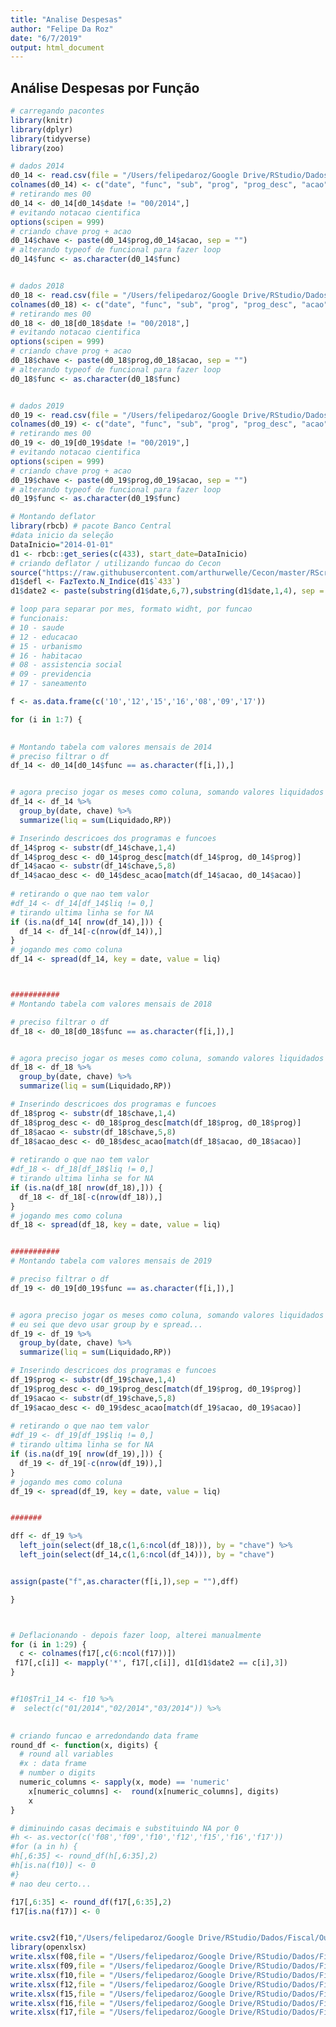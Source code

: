 ```yaml
---
title: "Analise Despesas"
author: "Felipe Da Roz"
date: "6/7/2019"
output: html_document
---
```


## Análise Despesas por Função

```r

# carregando pacontes
library(knitr) 
library(dplyr) 
library(tidyverse)
library(zoo)

# dados 2014
d0_14 <- read.csv(file = "/Users/felipedaroz/Google Drive/RStudio/Dados/Fiscal/2014_execucao_despesas.csv", header = TRUE, sep = ",", dec = ",")
colnames(d0_14) <- c("date", "func", "sub", "prog", "prog_desc", "acao", "desc_acao", "PL", "Empenhado", "Liquidado","RP")
# retirando mes 00
d0_14 <- d0_14[d0_14$date != "00/2014",]
# evitando notacao cientifica
options(scipen = 999)
# criando chave prog + acao
d0_14$chave <- paste(d0_14$prog,d0_14$acao, sep = "")
# alterando typeof de funcional para fazer loop
d0_14$func <- as.character(d0_14$func)


# dados 2018
d0_18 <- read.csv(file = "/Users/felipedaroz/Google Drive/RStudio/Dados/Fiscal/2018_execucao_despesas.csv", header = TRUE, sep = ",", dec = ",")
colnames(d0_18) <- c("date", "func", "sub", "prog", "prog_desc", "acao", "desc_acao", "PL", "Empenhado", "Liquidado","RP")
# retirando mes 00
d0_18 <- d0_18[d0_18$date != "00/2018",]
# evitando notacao cientifica
options(scipen = 999)
# criando chave prog + acao
d0_18$chave <- paste(d0_18$prog,d0_18$acao, sep = "")
# alterando typeof de funcional para fazer loop
d0_18$func <- as.character(d0_18$func)


# dados 2019
d0_19 <- read.csv(file = "/Users/felipedaroz/Google Drive/RStudio/Dados/Fiscal/2019_execucao_despesas.csv", header = TRUE, sep = ",", dec = ",")
colnames(d0_19) <- c("date", "func", "sub", "prog", "prog_desc", "acao", "desc_acao", "PL", "Empenhado", "Liquidado","RP")
# retirando mes 00
d0_19 <- d0_19[d0_19$date != "00/2019",]
# evitando notacao cientifica
options(scipen = 999)
# criando chave prog + acao
d0_19$chave <- paste(d0_19$prog,d0_19$acao, sep = "")
# alterando typeof de funcional para fazer loop
d0_19$func <- as.character(d0_19$func)

# Montando deflator
library(rbcb) # pacote Banco Central
#data inicio da seleção
DataInicio="2014-01-01"
d1 <- rbcb::get_series(c(433), start_date=DataInicio)
# criando deflator / utilizando funcao do Cecon
source("https://raw.githubusercontent.com/arthurwelle/Cecon/master/RScripts")
d1$defl <- FazTexto.N_Indice(d1$`433`)
d1$date2 <- paste(substring(d1$date,6,7),substring(d1$date,1,4), sep = "/")

# loop para separar por mes, formato widht, por funcao
# funcionais:
# 10 - saude
# 12 - educacao
# 15 - urbanismo
# 16 - habitacao
# 08 - assistencia social
# 09 - previdencia
# 17 - saneamento

f <- as.data.frame(c('10','12','15','16','08','09','17'))

for (i in 1:7) {
  

# Montando tabela com valores mensais de 2014
# preciso filtrar o df 
df_14 <- d0_14[d0_14$func == as.character(f[i,]),]


# agora preciso jogar os meses como coluna, somando valores liquidados por acao + programa
df_14 <- df_14 %>%
  group_by(date, chave) %>%
  summarize(liq = sum(Liquidado,RP))

# Inserindo descricoes dos programas e funcoes
df_14$prog <- substr(df_14$chave,1,4)
df_14$prog_desc <- d0_14$prog_desc[match(df_14$prog, d0_14$prog)]
df_14$acao <- substr(df_14$chave,5,8)
df_14$acao_desc <- d0_14$desc_acao[match(df_14$acao, d0_14$acao)]
                       
# retirando o que nao tem valor 
#df_14 <- df_14[df_14$liq != 0,]
# tirando ultima linha se for NA
if (is.na(df_14[ nrow(df_14),])) {
  df_14 <- df_14[-c(nrow(df_14)),] 
} 
# jogando mes como coluna
df_14 <- spread(df_14, key = date, value = liq)



###########
# Montando tabela com valores mensais de 2018

# preciso filtrar o df 
df_18 <- d0_18[d0_18$func == as.character(f[i,]),]


# agora preciso jogar os meses como coluna, somando valores liquidados por acao + programa
df_18 <- df_18 %>%
  group_by(date, chave) %>%
  summarize(liq = sum(Liquidado,RP))

# Inserindo descricoes dos programas e funcoes
df_18$prog <- substr(df_18$chave,1,4)
df_18$prog_desc <- d0_18$prog_desc[match(df_18$prog, d0_18$prog)]
df_18$acao <- substr(df_18$chave,5,8)
df_18$acao_desc <- d0_18$desc_acao[match(df_18$acao, d0_18$acao)]
                       
# retirando o que nao tem valor 
#df_18 <- df_18[df_18$liq != 0,]
# tirando ultima linha se for NA
if (is.na(df_18[ nrow(df_18),])) {
  df_18 <- df_18[-c(nrow(df_18)),] 
} 
# jogando mes como coluna
df_18 <- spread(df_18, key = date, value = liq)


###########
# Montando tabela com valores mensais de 2019

# preciso filtrar o df 
df_19 <- d0_19[d0_19$func == as.character(f[i,]),]


# agora preciso jogar os meses como coluna, somando valores liquidados por acao + programa
# eu sei que devo usar group by e spread...
df_19 <- df_19 %>%
  group_by(date, chave) %>%
  summarize(liq = sum(Liquidado,RP))

# Inserindo descricoes dos programas e funcoes
df_19$prog <- substr(df_19$chave,1,4)
df_19$prog_desc <- d0_19$prog_desc[match(df_19$prog, d0_19$prog)]
df_19$acao <- substr(df_19$chave,5,8)
df_19$acao_desc <- d0_19$desc_acao[match(df_19$acao, d0_19$acao)]
                       
# retirando o que nao tem valor 
#df_19 <- df_19[df_19$liq != 0,]
# tirando ultima linha se for NA
if (is.na(df_19[ nrow(df_19),])) {
  df_19 <- df_19[-c(nrow(df_19)),] 
} 
# jogando mes como coluna
df_19 <- spread(df_19, key = date, value = liq)


#######

dff <- df_19 %>%
  left_join(select(df_18,c(1,6:ncol(df_18))), by = "chave") %>%
  left_join(select(df_14,c(1,6:ncol(df_14))), by = "chave") 


assign(paste("f",as.character(f[i,]),sep = ""),dff)

}



# Deflacionando - depois fazer loop, alterei manualmente
for (i in 1:29) {
  c <- colnames(f17[,c(6:ncol(f17))])
 f17[,c[i]] <- mapply('*', f17[,c[i]], d1[d1$date2 == c[i],3])
}


#f10$Tri1_14 <- f10 %>%
#  select(c("01/2014","02/2014","03/2014")) %>%
  

# criando funcao e arredondando data frame
round_df <- function(x, digits) {
  # round all variables
  #x : data frame
  # number o digits
  numeric_columns <- sapply(x, mode) == 'numeric'
    x[numeric_columns] <-  round(x[numeric_columns], digits)
    x
}

# diminuindo casas decimais e substituindo NA por 0
#h <- as.vector(c('f08','f09','f10','f12','f15','f16','f17'))
#for (a in h) {
#h[,6:35] <- round_df(h[,6:35],2)
#h[is.na(f10)] <- 0  
#}
# nao deu certo...

f17[,6:35] <- round_df(f17[,6:35],2)
f17[is.na(f17)] <- 0 


write.csv2(f10,"/Users/felipedaroz/Google Drive/RStudio/Dados/Fiscal/Output/f10.csv")
library(openxlsx)
write.xlsx(f08,file = "/Users/felipedaroz/Google Drive/RStudio/Dados/Fiscal/Output/funcoes.csv", sheetName = 'f08')
write.xlsx(f09,file = "/Users/felipedaroz/Google Drive/RStudio/Dados/Fiscal/Output/funcoes.csv", sheetName = 'f09')
write.xlsx(f10,file = "/Users/felipedaroz/Google Drive/RStudio/Dados/Fiscal/Output/funcoes.csv", sheetName = 'f10')
write.xlsx(f12,file = "/Users/felipedaroz/Google Drive/RStudio/Dados/Fiscal/Output/funcoes.csv", sheetName = 'f12')
write.xlsx(f15,file = "/Users/felipedaroz/Google Drive/RStudio/Dados/Fiscal/Output/funcoes.csv", sheetName = 'f15')
write.xlsx(f16,file = "/Users/felipedaroz/Google Drive/RStudio/Dados/Fiscal/Output/funcoes.csv", sheetName = 'f16')
write.xlsx(f17,file = "/Users/felipedaroz/Google Drive/RStudio/Dados/Fiscal/Output/funcoes.csv", sheetName = 'f17')

```






